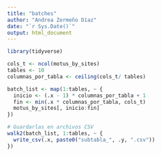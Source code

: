 ```yaml
---
title: "batches"
author: "Andrea Zermeño Díaz"
date: "`r Sys.Date()`"
output: html_document
---
```


```r
library(tidyverse)
```

```r
cols_t <- ncol(motus_by_sites)
tables <- 10
columnas_por_tabla <- ceiling(cols_t/ tables)

batch_list <- map(1:tables, ~ {
  inicio <- (.x - 1) * columnas_por_tabla + 1
  fin <- min(.x * columnas_por_tabla, cols_t)
  motus_by_sites[, inicio:fin]
})

# Guardarlas en archivos CSV
walk2(batch_list, 1:tables, ~ {
  write_csv(.x, paste0("subtabla_", .y, ".csv"))
})
```


